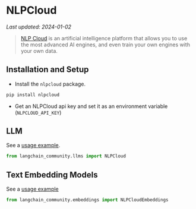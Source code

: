 # NLPCloud
*Last updated: 2024-01-02*

>[NLP Cloud](https://docs.nlpcloud.com/#introduction) is an artificial intelligence platform that allows you to use the most advanced AI engines, and even train your own engines with your own data. 


## Installation and Setup

- Install the `nlpcloud` package.

```bash
pip install nlpcloud
```

- Get an NLPCloud api key and set it as an environment variable (`NLPCLOUD_API_KEY`)


## LLM

See a [usage example](/docs/integrations/llms/nlpcloud).

```python
from langchain_community.llms import NLPCloud
```

## Text Embedding Models

See a [usage example](/docs/integrations/text_embedding/nlp_cloud)

```python
from langchain_community.embeddings import NLPCloudEmbeddings
```
